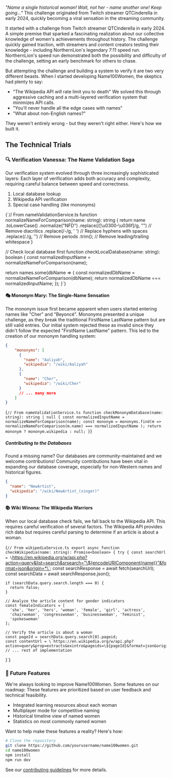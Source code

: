 

*"Name a single historical woman! Wait, not her - name another one! Keep going..."* <Note number={1}>This challenge originated from Twitch streamer QTCinderella in early 2024, quickly becoming a viral sensation in the streaming community.</Note>

It started with a challenge from Twitch streamer QTCinderella in early 2024. A simple premise that sparked a fascinating realization about our collective knowledge of women's achievements throughout history. The challenge quickly gained traction, with streamers and content creators testing their knowledge - including NorthernLion's legendary 7:11 speed run. <Note number={2}>NorthernLion's speed run demonstrated both the possibility and difficulty of the challenge, setting an early benchmark for others to chase.</Note>

But attempting the challenge and building a system to verify it are two very different beasts. When I started developing Name100Women, the skeptics had plenty to say:

- "The Wikipedia API will rate limit you to death" <Note number={3}>We solved this through aggressive caching and a multi-layered verification system that minimizes API calls.</Note>
- "You'll never handle all the edge cases with names"
- "What about non-English names?"

They weren't entirely wrong - but they weren't right either. Here's how we built it.

## The Technical Trials

### 🔍 Verification Vanessa: The Name Validation Saga

Our verification system evolved through three increasingly sophisticated layers: <Note number={4}>Each layer of verification adds both accuracy and complexity, requiring careful balance between speed and correctness.</Note>

1. Local database lookup
2. Wikipedia API verification
3. Special case handling (like mononyms)

<CodeBlock title="Core Name Validation Implementation" language="typescript">{`// From nameValidationService.ts
function normalizeNameForComparison(name: string): string {
  return name
    .toLowerCase()
    .normalize("NFD")
    .replace(/[\u0300-\u036f]/g, "")  // Remove diacritics
    .replace(/-/g, ' ')               // Replace hyphens with spaces
    .replace(/\./g, '')              // Remove periods
    .trim();                          // Remove leading/trailing whitespace
}

// Check local database first
function checkLocalDatabase(name: string): boolean {
  const normalizedInputName = normalizeNameForComparison(name);
  
  return names.some(dbName => {
    const normalizedDbName = normalizeNameForComparison(dbName);
    return normalizedDbName === normalizedInputName;
  });
}`}</CodeBlock>

#### 🎭 Mononym Mary: The Single-Name Sensation

The mononym issue first became apparent when users started entering names like "Cher" and "Beyoncé". <Note number={5}>Mononyms presented a unique challenge, as they break the traditional FirstName LastName pattern but are still valid entries.</Note> Our initial system rejected these as invalid since they didn't follow the expected "FirstName LastName" pattern. This led to the creation of our mononym handling system:

```json
{
    "mononyms": [
      {
        "name": "Aaliyah",
        "wikipedia": "/wiki/Aaliyah"
      },
      {
        "name": "Cher",
        "wikipedia": "/wiki/Cher"
      }
      // ... many more
    ]
}
```

<CodeBlock title="Mononym Validation Logic" language="typescript">{`// From nameValidationService.ts
function checkMononymDatabase(name: string): string | null {
  const normalizedInputName = normalizeNameForComparison(name);
  const mononym = mononyms.find(m => 
    normalizeNameForComparison(m.name) === normalizedInputName
  );
  return mononym ? mononym.wikipedia : null;
}`}</CodeBlock>

##### Contributing to the Databases

Found a missing name? Our databases are community-maintained and we welcome contributions! <Note number={6}>Community contributions have been vital in expanding our database coverage, especially for non-Western names and historical figures.</Note>

```json
{
  "name": "NewArtist",
  "wikipedia": "/wiki/NewArtist_(singer)"
}
```

#### 📚 Wiki Winona: The Wikipedia Warriors

When our local database check fails, we fall back to the Wikipedia API. This requires careful verification of several factors. <Note number={7}>The Wikipedia API provides rich data but requires careful parsing to determine if an article is about a woman.</Note>

<CodeBlock title="Wikipedia Verification Implementation" language="typescript">{`// From wikipediaService.ts
export async function checkWikipedia(name: string): Promise<boolean> {
  try {
    const searchUrl = \`https://en.wikipedia.org/w/api.php?action=query&list=search&srsearch="\${encodeURIComponent(name)}"&format=json&origin=*\`;
    const searchResponse = await fetch(searchUrl);
    const searchData = await searchResponse.json();

    if (searchData.query.search.length === 0) {
      return false;
    }

    // Analyze the article content for gender indicators
    const femaleIndicators = [
      'she', 'her', 'hers', 'woman', 'female', 'girl', 'actress',
      'chairwoman', 'congresswoman', 'businesswoman', 'feminist',
      'spokeswoman'
    ];

    // Verify the article is about a woman
    const pageId = searchData.query.search[0].pageid;
    const contentUrl = \`https://en.wikipedia.org/w/api.php?action=query&prop=extracts&exintro&pageids=\${pageId}&format=json&origin=*\`;
    // ... rest of implementation
}`}</CodeBlock>

### 🎯 Future Features

We're always looking to improve Name100Women. Some features on our roadmap: <Note number={8}>These features are prioritized based on user feedback and technical feasibility.</Note>

- Integrated learning resources about each woman
- Multiplayer mode for competitive naming
- Historical timeline view of named women
- Statistics on most commonly named women

Want to help make these features a reality? Here's how:

```bash
# Clone the repository
git clone https://github.com/yourusername/name100women.git
cd name100women
npm install
npm run dev
```

See our [contributing guidelines](placeholder_link) for more details. 